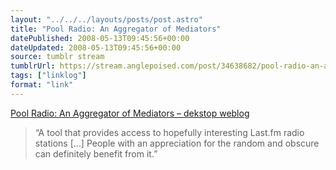 ```yaml
---
layout: "../../../layouts/posts/post.astro"
title: "Pool Radio: An Aggregator of Mediators"
datePublished: 2008-05-13T09:45:56+00:00
dateUpdated: 2008-05-13T09:45:56+00:00
source: tumblr stream
tumblrUrl: https://stream.anglepoised.com/post/34638682/pool-radio-an-aggregator-of-mediators-dekstop
tags: ["linklog"]
format: "link"
---
```


[Pool Radio: An Aggregator of Mediators &#8211; dekstop weblog][1]

> &ldquo;A tool that provides access to hopefully interesting Last.fm radio stations [&hellip;] People with an appreciation for the random and obscure can definitely benefit from it.&rdquo;

[1]: http://dekstop.de/weblog/2008/05/pool_radio/
